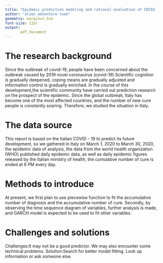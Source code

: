 ```yaml
---
title: "Epidemic prediction modeling and rational evaluation of COVID - 19 in Italy"
author: "alien adventure team"
geometry: margin=2.5cm
font-size: 12pt
output:
       pdf_document
---
```


# The research background

Since the outbreak of covid-19, people have been concerned about the outbreak caused by 2019 novel coronavirus (covid-19).Scientific cognition is gradually deepened, coping means are gradually adjusted and information control is gradually enriched. In the course of this development,the scientific community have carried out prediction research on the prospect of the epidemic. Since the global outbreak, Italy has become one of the most affected countries, and the number of new cure people is constantly soaring. Therefore, we studied the situation in Italy.

# The data source

This report is based on the Italian COVID - 19 to predict its future development, so we gathered in Italy on March 1, 2020 to March 30, 2020, the epidemic data of analysis, the data from the world health organization (WHO) published daily epidemic data, as well as daily epidemic figures released by the Italian ministry of health, the cumulative number of cure is ended at 6 PM every day.

# Methods to introduce

At present, we first plan to use piecewise function to fit the accumulative number of diagnosis and the accumulative number of cure. 
Secondly, by observing the time sequence diagram of variables, further analysis is made, and GARCH model is expected to be used to fit other variables.

# Challenges and solutions

Challenges:It may not be a good predictor. We may also encounter some technical problems.
 Solution:Search for better model fitting. Look up information or ask someone else.
